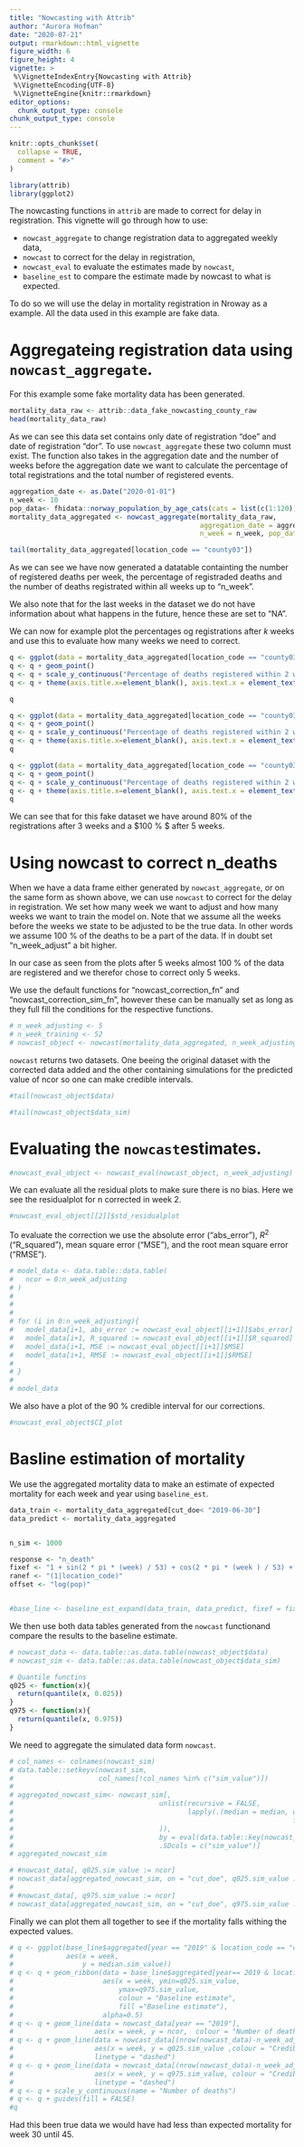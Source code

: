 ```yaml
---
title: "Nowcasting with Attrib"
author: "Aurora Hofman"
date: "2020-07-21"
output: rmarkdown::html_vignette
figure_width: 6
figure_height: 4
vignette: >
 %\VignetteIndexEntry{Nowcasting with Attrib}
 %\VignetteEncoding{UTF-8}
 %\VignetteEngine{knitr::rmarkdown}
editor_options:
  chunk_output_type: console
chunk_output_type: console
---
```


```r
knitr::opts_chunk$set(
  collapse = TRUE,
  comment = "#>"
)
```

```r
library(attrib)
library(ggplot2)

```
The nowcasting functions in `attrib` are made to correct for delay in registration. This vignette will go through how to use:

- `nowcast_aggregate` to change registration data to aggregated weekly data,
- `nowcast` to correct for the delay in registration, 
- `nowcast_eval` to evaluate the estimates made by `nowcast`, 
- `baseline_est` to compare the estimate made by nowcast to what is expected. 

To do so we will use the delay in mortality registration in Nroway as a example. All the data used in this example are fake data. 

# Aggregateing registration data using `nowcast_aggregate`. 

For this example some fake mortality data has been generated. 

```r
mortality_data_raw <- attrib::data_fake_nowcasting_county_raw
head(mortality_data_raw)

```

As we can see this data set contains only date of registration "doe" and date of registration "dor". To use `nowcast_aggregate` these two column must exist. The function also takes in the aggregation date and the number of weeks before the aggregation date we want to calculate the percentage of total registrations and the total number of registered events.

```r
aggregation_date <- as.Date("2020-01-01")
n_week <- 10
pop_data<- fhidata::norway_population_by_age_cats(cats = list(c(1:120)))[location_code %in% unique(fhidata::norway_locations_b2020$county_code)]
mortality_data_aggregated <- nowcast_aggregate(mortality_data_raw,
                                               aggregation_date = aggregation_date, 
                                               n_week = n_week, pop_data = pop_data )
``` 


```r
tail(mortality_data_aggregated[location_code == "county03"])
```

As we can see we have now generated a datatable containting the number of registered deaths per week, the percentage of registraded deaths and the number of deaths registrated within all weeks up to "n_week". 

We also note that for the last weeks in the dataset we do not have information about what happens in the future, hence these are set to "NA". 

We can now for example plot the percentages og registrations after $k$ weeks and use this to evaluate how many weeks we need to correct. 

```r
q <- ggplot(data = mortality_data_aggregated[location_code == "county03"], aes(x = cut_doe, y = p0_2))
q <- q + geom_point() 
q <- q + scale_y_continuous("Percentage of deaths registered within 2 weeks", limits = c(0,1))
q <- q + theme(axis.title.x=element_blank(), axis.text.x = element_text(angle=90))

q
```

```r
q <- ggplot(data = mortality_data_aggregated[location_code == "county03"], aes(x = cut_doe, y = p0_3))
q <- q + geom_point()
q <- q + scale_y_continuous("Percentage of deaths registered within 2 weeks", limits = c(0.5,1))
q <- q + theme(axis.title.x=element_blank(), axis.text.x = element_text(angle=90))
q
```

```r
q <- ggplot(data = mortality_data_aggregated[location_code == "county03"], aes(x = cut_doe, y = p0_5))
q <- q + geom_point()
q <- q + scale_y_continuous("Percentage of deaths registered within 2 weeks", limits = c(0.8,1))
q <- q + theme(axis.title.x=element_blank(), axis.text.x = element_text(angle=90))
q
```


We can see that for this fake dataset we have around $80 \%$ of the registrations after 3 weeks and a $100 \% $ after 5 weeks.

# Using nowcast to correct n_deaths

When we have a data frame either generated by `nowcast_aggregate`, or on the same form as shown above, we can use `nowcast` to correct for the delay in registration. We set how many week we want to adjust and how many weeks we want to train the model on. Note that we assume all the weeks before the weeks we state to be adjusted to be the true data. In other words we assume 100 % of the deaths to be a part of the data. If in doubt set "n_week_adjust" a bit higher. 

In our case as seen from the plots after 5 weeks almost 100 % of the data are registered and we therefor chose to correct only 5 weeks. 

We use the default functions for "nowcast_correction_fn" and "nowcast_correction_sim_fn", however these can be manually set as long as they full fill the conditions for the respective functions. 

```r
# n_week_adjusting <- 5
# n_week_training <- 52
# nowcast_object <- nowcast(mortality_data_aggregated, n_week_adjusting,n_week_training , offset = TRUE)
```

`nowcast` returns two datasets. One beeing the original dataset with the corrected data added and the other containing simulations for the predicted value of ncor so one can make credible intervals. 

```r
#tail(nowcast_object$data)
```

```r
#tail(nowcast_object$data_sim)
```


# Evaluating the `nowcast`estimates. 

```r
#nowcast_eval_object <- nowcast_eval(nowcast_object, n_week_adjusting)
```

We can evaluate all the residual plots to make sure there is no bias. Here we see the residualplot for n corrected in week 2. 
```r
#nowcast_eval_object[[2]]$std_residualplot
```

To evaluate the correction we use the absolute error ("abs_error"), $R^2$ ("R_squared"), mean square error ("MSE"), and the root mean square error ("RMSE"). 
```r
# model_data <- data.table::data.table(
#   ncor = 0:n_week_adjusting
# )
# 
# 
# 
# for (i in 0:n_week_adjusting){
#   model_data[i+1, abs_error := nowcast_eval_object[[i+1]]$abs_error]
#   model_data[i+1, R_squared := nowcast_eval_object[[i+1]]$R_squared]
#   model_data[i+1, MSE := nowcast_eval_object[[i+1]]$MSE]
#   model_data[i+1, RMSE := nowcast_eval_object[[i+1]]$RMSE]
# 
# }
# 
# model_data

```


We also have a plot of the 90 % credible interval for our corrections. 
```r
#nowcast_eval_object$CI_plot
```



# Basline estimation of mortality

We use the aggregated mortality data to make an estimate of expected mortality for each week and year using `baseline_est`. 

```r

data_train <- mortality_data_aggregated[cut_doe< "2019-06-30"]
data_predict <- mortality_data_aggregated


n_sim <- 1000

response <- "n_death"
fixef <- "1 + sin(2 * pi * (week) / 53) + cos(2 * pi * (week ) / 53) + year"
ranef <- "(1|location_code)"
offset <- "log(pop)"


#base_line <- baseline_est_expand(data_train, data_predict, fixef = fixef, ranef = ranef, response = response, offset = offset)
```


We then use both data tables generated from the `nowcast` functionand compare the results to the baseline estimate. 
```r
# nowcast_data <- data.table::as.data.table(nowcast_object$data)
# nowcast_sim <- data.table::as.data.table(nowcast_object$data_sim)
```


```r
# Quantile functins
q025 <- function(x){
  return(quantile(x, 0.025))
}
q975 <- function(x){
  return(quantile(x, 0.975))
}
```


We need to aggregate the simulated data form `nowcast`. 
```r
# col_names <- colnames(nowcast_sim)
# data.table::setkeyv(nowcast_sim, 
#                     col_names[!col_names %in% c("sim_value")])
# 
# aggregated_nowcast_sim<- nowcast_sim[,
#                                    unlist(recursive = FALSE, 
#                                           lapply(.(median = median, q025 = q025, q975 = q975),
#                                                                     function(f) lapply(.SD, f)
#                                    )), 
#                                    by = eval(data.table::key(nowcast_sim)),
#                                    .SDcols = c("sim_value")]
# aggregated_nowcast_sim

```



```r
# #nowcast_data[, q025.sim_value := ncor]
# nowcast_data[aggregated_nowcast_sim, on = "cut_doe", q025.sim_value := q025.sim_value]
# 
# #nowcast_data[, q975.sim_value := ncor]
# nowcast_data[aggregated_nowcast_sim, on = "cut_doe", q975.sim_value := q975.sim_value]

```

Finally we can plot them all together to see if the mortality falls withing the expected values. 

```r
# q <- ggplot(base_line$aggregated[year == "2019" & location_code == "county03"],
#             aes(x = week,
#                 y = median.sim_value))
# q <- q + geom_ribbon(data = base_line$aggregated[year== 2019 & location_code == "county03"],
#                      aes(x = week, ymin=q025.sim_value,
#                          ymax=q975.sim_value, 
#                          colour = "Baseline estimate", 
#                          fill ="Baseline estimate"),
#                      alpha=0.5)
# q <- q + geom_line(data = nowcast_data[year == "2019"], 
#                    aes(x = week, y = ncor,  colour = "Number of deaths corrected" ))
# q <- q + geom_line(data = nowcast_data[(nrow(nowcast_data)-n_week_adjusting):nrow(nowcast_data)],
#                    aes(x = week, y = q025.sim_value ,colour = "Credible intervall for n corrected" ),
#                    linetype = "dashed")
# q <- q + geom_line(data = nowcast_data[(nrow(nowcast_data)-n_week_adjusting):nrow(nowcast_data)],
#                    aes(x = week, y = q975.sim_value, colour = "Credible intervall for n corrected" ),
#                    linetype = "dashed")
# q <- q + scale_y_continuous(name = "Number of deaths")
# q <- q + guides(fill = FALSE)
#q
```

Had this been true data we would have had less than expected mortality for week 30 until 45. 
